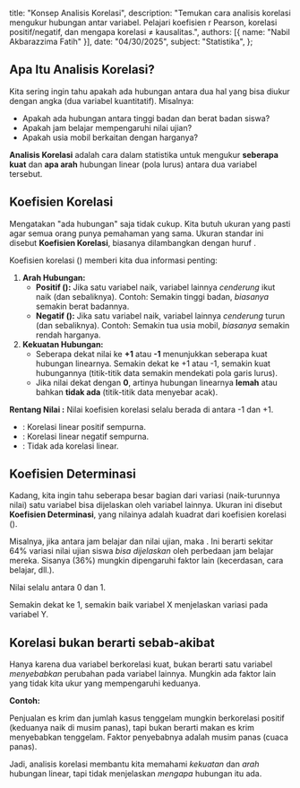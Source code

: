   title: "Konsep Analisis Korelasi",
  description: "Temukan cara analisis korelasi mengukur hubungan antar variabel. Pelajari koefisien r Pearson, korelasi positif/negatif, dan mengapa korelasi ≠ kausalitas.",
  authors: [{ name: "Nabil Akbarazzima Fatih" }],
  date: "04/30/2025",
  subject: "Statistika",
};

## Apa Itu Analisis Korelasi?

Kita sering ingin tahu apakah ada hubungan antara dua hal yang bisa diukur dengan angka (dua variabel kuantitatif). Misalnya:

- Apakah ada hubungan antara tinggi badan dan berat badan siswa?
- Apakah jam belajar mempengaruhi nilai ujian?
- Apakah usia mobil berkaitan dengan harganya?

**Analisis Korelasi** adalah cara dalam statistika untuk mengukur **seberapa kuat** dan **apa arah** hubungan linear (pola lurus) antara dua variabel tersebut.

## Koefisien Korelasi

Mengatakan "ada hubungan" saja tidak cukup. Kita butuh ukuran yang pasti agar semua orang punya pemahaman yang sama. Ukuran standar ini disebut **Koefisien Korelasi**, biasanya dilambangkan dengan huruf <InlineMath math="r" />.

Koefisien korelasi (<InlineMath math="r" />) memberi kita dua informasi penting:

1.  **Arah Hubungan:**
    - **Positif (<InlineMath math="r > 0" />):** Jika satu variabel naik, variabel lainnya _cenderung_ ikut naik (dan sebaliknya). Contoh: Semakin tinggi badan, _biasanya_ semakin berat badannya.
    - **Negatif (<InlineMath math="r < 0" />):** Jika satu variabel naik, variabel lainnya _cenderung_ turun (dan sebaliknya). Contoh: Semakin tua usia mobil, _biasanya_ semakin rendah harganya.
2.  **Kekuatan Hubungan:**
    - Seberapa dekat nilai <InlineMath math="r" /> ke **+1** atau **-1** menunjukkan seberapa kuat hubungan linearnya. Semakin dekat ke +1 atau -1, semakin kuat hubungannya (titik-titik data semakin mendekati pola garis lurus).
    - Jika nilai <InlineMath math="r" /> dekat dengan **0**, artinya hubungan linearnya **lemah** atau bahkan **tidak ada** (titik-titik data menyebar acak).

**Rentang Nilai <InlineMath math="r" />:**
Nilai koefisien korelasi selalu berada di antara -1 dan +1.

<BlockMath math="-1 \le r \le +1" />

- <InlineMath math="r = +1" />: Korelasi linear positif sempurna.
- <InlineMath math="r = -1" />: Korelasi linear negatif sempurna.
- <InlineMath math="r = 0" />: Tidak ada korelasi linear.

## Koefisien Determinasi

Kadang, kita ingin tahu seberapa besar bagian dari variasi (naik-turunnya nilai) satu variabel bisa dijelaskan oleh variabel lainnya. Ukuran ini disebut **Koefisien Determinasi**, yang nilainya adalah kuadrat dari koefisien korelasi (<InlineMath math="r^2" />).

Misalnya, jika <InlineMath math="r = 0.8" /> antara jam belajar dan nilai ujian, maka <InlineMath math="r^2 = (0.8)^2 = 0.64" />. Ini berarti sekitar 64% variasi nilai ujian siswa _bisa dijelaskan_ oleh perbedaan jam belajar mereka. Sisanya (36%) mungkin dipengaruhi faktor lain (kecerdasan, cara belajar, dll.).

Nilai <InlineMath math="r^2" /> selalu antara 0 dan 1.

<BlockMath math="0 \le r^2 \le 1" />

Semakin dekat <InlineMath math="r^2" /> ke 1, semakin baik variabel X menjelaskan variasi pada variabel Y.

## Korelasi bukan berarti sebab-akibat

Hanya karena dua variabel berkorelasi kuat, bukan berarti satu variabel _menyebabkan_ perubahan pada variabel lainnya. Mungkin ada faktor lain yang tidak kita ukur yang mempengaruhi keduanya.

**Contoh:**

Penjualan es krim dan jumlah kasus tenggelam mungkin berkorelasi positif (keduanya naik di musim panas), tapi bukan berarti makan es krim menyebabkan tenggelam. Faktor penyebabnya adalah musim panas (cuaca panas).

Jadi, analisis korelasi membantu kita memahami _kekuatan_ dan _arah_ hubungan linear, tapi tidak menjelaskan _mengapa_ hubungan itu ada.
